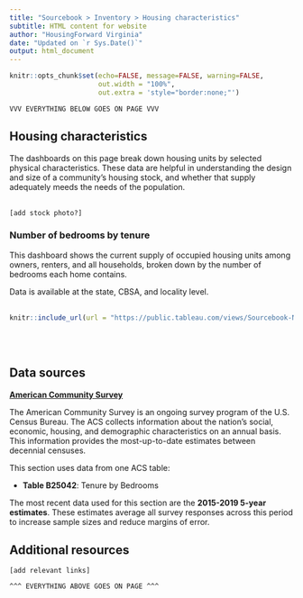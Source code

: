 ```yaml
---
title: "Sourcebook > Inventory > Housing characteristics"
subtitle: HTML content for website
author: "HousingForward Virginia"
date: "Updated on `r Sys.Date()`"
output: html_document
---
```


```r
knitr::opts_chunk$set(echo=FALSE, message=FALSE, warning=FALSE,
                      out.width = "100%",
                      out.extra = 'style="border:none;"')
```


```
VVV EVERYTHING BELOW GOES ON PAGE VVV
```

## Housing characteristics

The dashboards on this page break down housing units by selected physical characteristics. These data are helpful in understanding the design and size of a community's housing stock, and whether that supply adequately meeds the needs of the population.
<br>
<br>
```
[add stock photo?]
```

### Number of bedrooms by tenure

This dashboard shows the current supply of occupied housing units among owners, renters, and all households, broken down by the number of bedrooms each home contains.

Data is available at the state, CBSA, and locality level.
<br>
<br>
```r
knitr::include_url(url = "https://public.tableau.com/views/Sourcebook-Numberofbedroomsbytenure/Statewide?:showVizHome=no&:embed=true", height = "500px")
```
<br>
<br>

## Data sources

[**American Community Survey**](https://www.census.gov/programs-surveys/acs)

The American Community Survey is an ongoing survey program of the U.S. Census Bureau. The ACS collects information about the nation’s social, economic, housing, and demographic characteristics on an annual basis. This information provides the most-up-to-date estimates between decennial censuses.

This section uses data from one ACS table:

* **Table B25042**: Tenure by Bedrooms

The most recent data used for this section are the **2015-2019 5-year estimates**. These estimates average all survey responses across this period to increase sample sizes and reduce margins of error.

## Additional resources

```
[add relevant links]
```

```
^^^ EVERYTHING ABOVE GOES ON PAGE ^^^
```